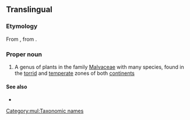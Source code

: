 ==Translingual==
{{wikipedia}}

===Etymology===
From {{etyl|NL.|mul}}, from {{etyl|ar|mul}} {{term|ابو طيلون|sc=Arab|tr=’abū ṭīlūn}}.

===Proper noun===
{{head|mul|proper noun}}

# A genus of plants in the family [[Malvaceae]] with many species, found in the [[torrid]] and [[temperate]] zones of both [[continents]]

====See also====
* {{specieslite}}

[[Category:mul:Taxonomic names]]